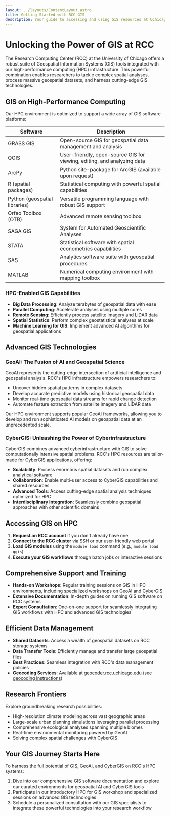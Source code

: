 ```yaml
---
layout: ../layouts/ContentLayout.astro
title: Getting Started with RCC-GIS
description: Your guide to accessing and using GIS resources at UChicago
---
```



# Unlocking the Power of GIS at RCC

The Research Computing Center (RCC) at the University of Chicago offers a robust suite of Geospatial Information Systems (GIS) tools integrated with our high-performance computing (HPC) infrastructure. This powerful combination enables researchers to tackle complex spatial analyses, process massive geospatial datasets, and harness cutting-edge GIS technologies.

## GIS on High-Performance Computing

Our HPC environment is optimized to support a wide array of GIS software platforms:

| Software | Description |
|----------|-------------|
| GRASS GIS | Open-source GIS for geospatial data management and analysis |
| QGIS | User-friendly, open-source GIS for viewing, editing, and analyzing data |
| ArcPy | Python site-package for ArcGIS (available upon request) |
| R (spatial packages) | Statistical computing with powerful spatial capabilities |
| Python (geospatial libraries) | Versatile programming language with robust GIS support |
| Orfeo Toolbox (OTB) | Advanced remote sensing toolbox |
| SAGA GIS | System for Automated Geoscientific Analyses |
| STATA | Statistical software with spatial econometrics capabilities |
| SAS | Analytics software suite with geospatial procedures |
| MATLAB | Numerical computing environment with mapping toolbox |

### HPC-Enabled GIS Capabilities

- **Big Data Processing**: Analyze terabytes of geospatial data with ease
- **Parallel Computing**: Accelerate analyses using multiple cores
- **Remote Sensing**: Efficiently process satellite imagery and LiDAR data
- **Spatial Statistics**: Perform complex geostatistical analyses at scale
- **Machine Learning for GIS**: Implement advanced AI algorithms for geospatial applications

## Advanced GIS Technologies

### GeoAI: The Fusion of AI and Geospatial Science

GeoAI represents the cutting-edge intersection of artificial intelligence and geospatial analysis. RCC's HPC infrastructure empowers researchers to:

- Uncover hidden spatial patterns in complex datasets
- Develop accurate predictive models using historical geospatial data
- Monitor real-time geospatial data streams for rapid change detection
- Automate feature extraction from satellite imagery and LiDAR data

Our HPC environment supports popular GeoAI frameworks, allowing you to develop and run sophisticated AI models on geospatial data at an unprecedented scale.

### CyberGIS: Unleashing the Power of Cyberinfrastructure

CyberGIS combines advanced cyberinfrastructure with GIS to solve computationally intensive spatial problems. RCC's HPC resources are tailor-made for CyberGIS applications, offering:

- **Scalability**: Process enormous spatial datasets and run complex analytical software
- **Collaboration**: Enable multi-user access to CyberGIS capabilities and shared resources
- **Advanced Tools**: Access cutting-edge spatial analysis techniques optimized for HPC
- **Interdisciplinary Integration**: Seamlessly combine geospatial approaches with other scientific domains

## Accessing GIS on HPC

1. **Request an RCC account** if you don't already have one
2. **Connect to the RCC cluster** via SSH or our user-friendly web portal
3. **Load GIS modules** using the `module load` command (e.g., `module load qgis`)
4. **Execute your GIS workflows** through batch jobs or interactive sessions

## Comprehensive Support and Training

- **Hands-on Workshops**: Regular training sessions on GIS in HPC environments, including specialized workshops on GeoAI and CyberGIS
- **Extensive Documentation**: In-depth guides on running GIS software on RCC systems
- **Expert Consultation**: One-on-one support for seamlessly integrating GIS workflows with HPC and advanced GIS technologies

## Efficient Data Management

- **Shared Datasets**: Access a wealth of geospatial datasets on RCC storage systems
- **Data Transfer Tools**: Efficiently manage and transfer large geospatial files
- **Best Practices**: Seamless integration with RCC's data management policies
- **Geocoding Services**: Available at [geocoder.rcc.uchicago.edu](https://geocoder.rcc.uchicago.edu) (see [geocoding instructions](geocoding.md))

## Research Frontiers

Explore groundbreaking research possibilities:

- High-resolution climate modeling across vast geographic areas
- Large-scale urban planning simulations leveraging parallel processing
- Comprehensive ecological analyses spanning multiple biomes
- Real-time environmental monitoring powered by GeoAI
- Solving complex spatial challenges with CyberGIS

## Your GIS Journey Starts Here

To harness the full potential of GIS, GeoAI, and CyberGIS on RCC's HPC systems:

1. Dive into our comprehensive GIS software documentation and explore our curated environments for geospatial AI and CyberGIS tools
2. Participate in our introductory HPC for GIS workshop and specialized sessions on advanced GIS technologies
3. Schedule a personalized consultation with our GIS specialists to integrate these powerful technologies into your research workflow
